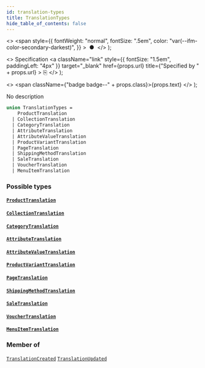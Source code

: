 ```yaml
---
id: translation-types
title: TranslationTypes
hide_table_of_contents: false
---
```


  <>
    <span
      style={{
        fontWeight: "normal",
        fontSize: ".5em",
        color: "var(--ifm-color-secondary-darkest)",
      }}
    >
      &nbsp;●&nbsp;
    </span>
  </>
);

  <>
    Specification
    <a
      className="link"
      style={{ fontSize: "1.5em", paddingLeft: "4px" }}
      target="\_blank"
      href={props.url}
      title={"Specified by " + props.url}
    >
      ⎘
    </a>
  </>
);

  <>
    <span className={"badge badge--" + props.class}>{props.text}</span>
  </>
);

No description

```graphql
union TranslationTypes =
    ProductTranslation
  | CollectionTranslation
  | CategoryTranslation
  | AttributeTranslation
  | AttributeValueTranslation
  | ProductVariantTranslation
  | PageTranslation
  | ShippingMethodTranslation
  | SaleTranslation
  | VoucherTranslation
  | MenuItemTranslation
```

### Possible types

#### [`ProductTranslation`](../../api-reference/miscellaneous/objects/product-translation) <Badge class="secondary" text="object"/> <Badge class="secondary" text="miscellaneous"/>

>

#### [`CollectionTranslation`](../../api-reference/miscellaneous/objects/collection-translation) <Badge class="secondary" text="object"/> <Badge class="secondary" text="miscellaneous"/>

>

#### [`CategoryTranslation`](../../api-reference/miscellaneous/objects/category-translation) <Badge class="secondary" text="object"/> <Badge class="secondary" text="miscellaneous"/>

>

#### [`AttributeTranslation`](../../api-reference/miscellaneous/objects/attribute-translation) <Badge class="secondary" text="object"/> <Badge class="secondary" text="miscellaneous"/>

>

#### [`AttributeValueTranslation`](../../api-reference/miscellaneous/objects/attribute-value-translation) <Badge class="secondary" text="object"/> <Badge class="secondary" text="miscellaneous"/>

>

#### [`ProductVariantTranslation`](../../api-reference/miscellaneous/objects/product-variant-translation) <Badge class="secondary" text="object"/> <Badge class="secondary" text="miscellaneous"/>

>

#### [`PageTranslation`](../../api-reference/miscellaneous/objects/page-translation) <Badge class="secondary" text="object"/> <Badge class="secondary" text="miscellaneous"/>

>

#### [`ShippingMethodTranslation`](../../api-reference/miscellaneous/objects/shipping-method-translation) <Badge class="secondary" text="object"/> <Badge class="secondary" text="miscellaneous"/>

>

#### [`SaleTranslation`](../../api-reference/miscellaneous/objects/sale-translation) <Badge class="secondary" text="object"/> <Badge class="secondary" text="miscellaneous"/>

>

#### [`VoucherTranslation`](../../api-reference/miscellaneous/objects/voucher-translation) <Badge class="secondary" text="object"/> <Badge class="secondary" text="miscellaneous"/>

>

#### [`MenuItemTranslation`](../../api-reference/miscellaneous/objects/menu-item-translation) <Badge class="secondary" text="object"/> <Badge class="secondary" text="miscellaneous"/>

>

### Member of

[`TranslationCreated`](../../api-reference/miscellaneous/objects/translation-created) <Badge class="secondary" text="object"/><Bullet />[`TranslationUpdated`](../../api-reference/miscellaneous/objects/translation-updated) <Badge class="secondary" text="object"/>
